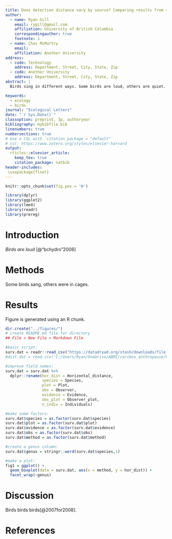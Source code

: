 ```yaml
---
title: Does detection distance vary by source? Comparing results from recorded bird song vs. natural bird song.
author:
  - name: Ryan Gill
    email: rygill@gmail.com
    affiliation: University of British Columbia
    correspondingauthor: true
    footnote: 1
  - name: Chas McMurtry
    email: 
    affiliation: Another University
address:
  - code: Technology
    address: Department, Street, City, State, Zip
  - code: Another University
    address: Department, Street, City, State, Zip
abstract: |
  Birds sing in different ways. Some birds are loud, others are quiet. Birds sound better in nature than in a recording.

keywords: 
  - ecology
  - birds
journal: "Ecological Letters"
date: "`r Sys.Date()`"
classoption: preprint, 3p, authoryear
bibliography: mybibfile.bib
linenumbers: true
numbersections: true
# Use a CSL with `citation_package = "default"`
# csl: https://www.zotero.org/styles/elsevier-harvard
output: 
  rticles::elsevier_article:
    keep_tex: true
    citation_package: natbib
header-includes:
 \usepackage{float}
---
```


```r
knitr::opts_chunk$set(fig.pos = 'H')
```

```r


library(dplyr)
library(ggplot2)
library(lme4)
library(readr)
library(prereg)

```

# Introduction

*Birds are loud* [@"bchydro"2008]

# Methods

Some birds sang, others were in cages.

# Results

Figure \ref{fig1} is generated using an R chunk.

```r
dir.create("../figures/")
# create README.md file for directory
## File > New File > Markdown File

#basic script:
surv.dat = readr::read_csv("https://datadryad.org/stash/downloads/file_stream/98806")
#dist.dat = read.csv('C:/Users/Ryan/OneDrive/ABMI/caribou_anthropause/UBC/courses/doi_10.5061_dryad.h0qg353__v2/distance_estimation_data.csv')

#improve field names:
surv.dat = surv.dat %>%
  dplyr::rename(hor_dist = Horizontal_distance,
                species = Species,
                plot = Plot,
                obs = Observer,
                evidence = Evidence,
                obs_plot = Observer_plot,
                n_indiv = Individuals)

#make some factors:
surv.dat$species = as.factor(surv.dat$species)
surv.dat$plot = as.factor(surv.dat$plot)
surv.dat$evidence = as.factor(surv.dat$evidence)
surv.dat$obs = as.factor(surv.dat$obs)
surv.dat$method = as.factor(surv.dat$method)

#create a genus column:
surv.dat$genus = stringr::word(surv.dat$species,1)

#make a plot:
fig1 = ggplot() +
  geom_boxplot(data = surv.dat, aes(x = method, y = hor_dist)) +
  facet_wrap(~genus)
```



# Discussion

Birds birds birds[@2007for2008].

# References {.unnumbered}
